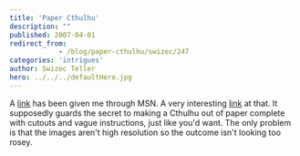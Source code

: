 ```yaml
---
title: 'Paper Cthulhu'
description: ""
published: 2007-04-01
redirect_from: 
            - /blog/paper-cthulhu/swizec/247
categories: 'intrigues'
author: Swizec Teller
hero: ../../../defaultHero.jpg
---
```

A [link](http://swizec.com/index.php/mode=ACP/submode=ACP_news/\\) has been given me through MSN. A very interesting [link](http://swizec.com/index.php/mode=ACP/submode=ACP_news/\\) at that. It supposedly guards the secret to making a Cthulhu out of paper complete with cutouts and vague instructions, just like you'd want. The only problem is that the images aren't high resolution so the outcome isn't looking too rosey.